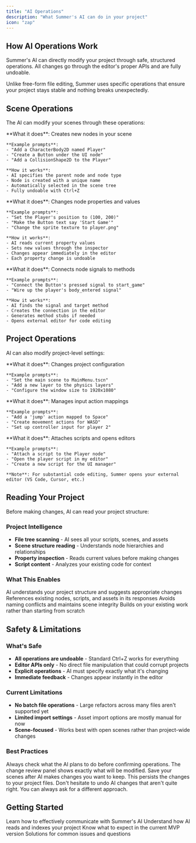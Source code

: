 ```yaml
---
title: "AI Operations"
description: "What Summer's AI can do in your project"
icon: "zap"
---
```


## How AI Operations Work

Summer's AI can directly modify your project through safe, structured operations. All changes go through the editor's proper APIs and are fully undoable.

<Note>
Unlike free-form file editing, Summer uses specific operations that ensure your project stays stable and nothing breaks unexpectedly.
</Note>

## Scene Operations

The AI can modify your scenes through these operations:

<AccordionGroup>
  <Accordion icon="plus" title="Add Nodes">
    **What it does**: Creates new nodes in your scene
    
    **Example prompts**:
    - "Add a CharacterBody2D named Player"
    - "Create a Button under the UI node"
    - "Add a CollisionShape2D to the Player"
    
    **How it works**:
    - AI specifies the parent node and node type
    - Node is created with a unique name
    - Automatically selected in the scene tree
    - Fully undoable with Ctrl+Z
  </Accordion>
  
  <Accordion icon="settings" title="Set Properties">
    **What it does**: Changes node properties and values
    
    **Example prompts**:
    - "Set the Player's position to (100, 200)"
    - "Make the Button text say 'Start Game'"
    - "Change the sprite texture to player.png"
    
    **How it works**:
    - AI reads current property values
    - Sets new values through the inspector
    - Changes appear immediately in the editor
    - Each property change is undoable
  </Accordion>
  
  <Accordion icon="link" title="Connect Signals">
    **What it does**: Connects node signals to methods
    
    **Example prompts**:
    - "Connect the Button's pressed signal to start_game"
    - "Wire up the player's body_entered signal"
    
    **How it works**:
    - AI finds the signal and target method
    - Creates the connection in the editor
    - Generates method stubs if needed
    - Opens external editor for code editing
  </Accordion>
</AccordionGroup>

## Project Operations

AI can also modify project-level settings:

<AccordionGroup>
  <Accordion icon="gear" title="Project Settings">
    **What it does**: Changes project configuration
    
    **Example prompts**:
    - "Set the main scene to MainMenu.tscn"
    - "Add a new layer to the physics layers"
    - "Configure the window size to 1920x1080"
  </Accordion>
  
  <Accordion icon="keyboard" title="Input Actions">
    **What it does**: Manages input action mappings
    
    **Example prompts**:
    - "Add a 'jump' action mapped to Space"
    - "Create movement actions for WASD"
    - "Set up controller input for player 2"
  </Accordion>
  
  <Accordion icon="code" title="Script Operations">
    **What it does**: Attaches scripts and opens editors
    
    **Example prompts**:
    - "Attach a script to the Player node"
    - "Open the player script in my editor"
    - "Create a new script for the UI manager"
    
    **Note**: For substantial code editing, Summer opens your external editor (VS Code, Cursor, etc.)
  </Accordion>
</AccordionGroup>

## Reading Your Project

Before making changes, AI can read your project structure:

### Project Intelligence

- **File tree scanning** - AI sees all your scripts, scenes, and assets
- **Scene structure reading** - Understands node hierarchies and relationships  
- **Property inspection** - Reads current values before making changes
- **Script content** - Analyzes your existing code for context

### What This Enables

<Columns cols={2}>
  <Card title="Smart Suggestions" icon="lightbulb">
    AI understands your project structure and suggests appropriate changes
  </Card>
  
  <Card title="Context-Aware" icon="brain">
    References existing nodes, scripts, and assets in its responses
  </Card>
  
  <Card title="Conflict Prevention" icon="shield">
    Avoids naming conflicts and maintains scene integrity
  </Card>
  
  <Card title="Incremental Changes" icon="layers">
    Builds on your existing work rather than starting from scratch
  </Card>
</Columns>

## Safety & Limitations

### What's Safe

- **All operations are undoable** - Standard Ctrl+Z works for everything
- **Editor APIs only** - No direct file manipulation that could corrupt projects
- **Explicit operations** - AI must specify exactly what it's changing
- **Immediate feedback** - Changes appear instantly in the editor

### Current Limitations

- **No batch file operations** - Large refactors across many files aren't supported yet
- **Limited import settings** - Asset import options are mostly manual for now
- **Scene-focused** - Works best with open scenes rather than project-wide changes

### Best Practices

<AccordionGroup>
  <Accordion icon="eye" title="Review changes">
    Always check what the AI plans to do before confirming operations. The change review panel shows exactly what will be modified.
  </Accordion>
  
  <Accordion icon="save" title="Save regularly">
    Save your scenes after AI makes changes you want to keep. This persists the changes to your project files.
  </Accordion>
  
  <Accordion icon="undo" title="Use undo freely">
    Don't hesitate to undo AI changes that aren't quite right. You can always ask for a different approach.
  </Accordion>
</AccordionGroup>

## Getting Started

<CardGroup cols={2}>
  <Card title="First Chat" icon="message-square" href="/essentials/first-chat">
    Learn how to effectively communicate with Summer's AI
  </Card>
  
  <Card title="Project Intelligence" icon="search" href="/ai-tools/rag-search">
    Understand how AI reads and indexes your project
  </Card>
  
  <Card title="Current Limitations" icon="info" href="/essentials/limitations">
    Know what to expect in the current MVP version
  </Card>
  
  <Card title="Troubleshooting" icon="wrench" href="/desktop/troubleshooting">
    Solutions for common issues and questions
  </Card>
</CardGroup>
